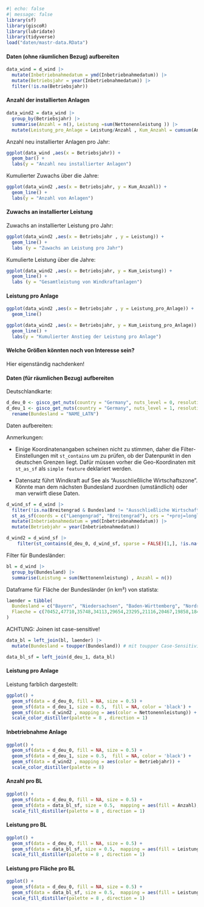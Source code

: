 
```.r
#| echo: false
#| message: false
library(sf)
library(giscoR)
library(lubridate)
library(tidyverse)
load("daten/mastr-data.RData")
```

#### Daten (ohne räumlichen Bezug) aufbereiten
```.r
data_wind = d_wind |>
  mutate(Inbetriebnahmedatum = ymd(Inbetriebnahmedatum)) |>
  mutate(Betriebsjahr = year(Inbetriebnahmedatum)) |>
  filter(!is.na(Betriebsjahr))
```

#### Anzahl der installierten Anlagen

```.r
data_wind2 = data_wind |>
  group_by(Betriebsjahr) |>
  summarise(Anzahl = n(), Leistung =sum(Nettonennleistung )) |>
  mutate(Leistung_pro_Anlage = Leistung/Anzahl , Kum_Anzahl = cumsum(Anzahl), Kum_Leistung = cumsum(Leistung), Kum_Leistung_pro_Anlage = Kum_Leistung/Kum_Anzahl)
```

Anzahl neu installierter Anlagen pro Jahr:

```.r
ggplot(data_wind ,aes(x = Betriebsjahr)) +
  geom_bar() +
  labs(y = "Anzahl neu installierter Anlagen")
```

Kumulierter Zuwachs über die Jahre:

```.r
ggplot(data_wind2 ,aes(x = Betriebsjahr, y = Kum_Anzahl)) +
  geom_line() + 
  labs(y = "Anzahl von Anlagen")
```

#### Zuwachs an installierter Leistung

Zuwachs an installierter Leistung pro Jahr:

```.r
ggplot(data_wind2 ,aes(x = Betriebsjahr , y = Leistung)) +
  geom_line() +
  labs (y = "Zuwachs an Leistung pro Jahr")
```

Kumulierte Leistung über die Jahre:

```.r
ggplot(data_wind2 ,aes(x = Betriebsjahr, y = Kum_Leistung)) +
  geom_line() +
  labs (y = "Gesamtleistung von Windkraftanlagen")
```

#### Leistung pro Anlage

```.r
ggplot(data_wind2 ,aes(x = Betriebsjahr , y = Leistung_pro_Anlage)) +
  geom_line()
```

```.r
ggplot(data_wind2 ,aes(x = Betriebsjahr, y = Kum_Leistung_pro_Anlage)) +
  geom_line() +
  labs(y = "Kumulierter Anstieg der Leistung pro Anlage")
```

#### Welche Größen könnten noch von Interesse sein?

Hier eigenständig nachdenken!

#### Daten (für räumlichen Bezug) aufbereiten

Deutschlandkarte:

```.r
d_deu_0 <- gisco_get_nuts(country = "Germany", nuts_level = 0, resolution = 03)
d_deu_1 <- gisco_get_nuts(country = "Germany", nuts_level = 1, resolution = 03) |>
  rename(Bundesland = "NAME_LATN")
```

Daten aufbereiten:

Anmerkungen: 

- Einige Koordinatenangaben scheinen nicht zu stimmen, daher die Filter-Einstellungen mit `st_contains` um zu prüfen, ob der Datenpunkt in den deutschen Grenzen liegt. Dafür müssen vorher die Geo-Koordinaten mit `st_as_sf` als `simple feature` deklariert werden.

- Datensatz führt Windkraft auf See als "Ausschließliche Wirtschaftszone". Könnte man dem nächsten Bundesland zuordnen (umständlich) oder man verwirft diese Daten.

```.r
d_wind_sf = d_wind |>
  filter(!is.na(Breitengrad & Bundesland != "Ausschließliche Wirtschaftszone")) |>
  st_as_sf(coords = c("Laengengrad", "Breitengrad"), crs = "+proj=longlat") |>
  mutate(Inbetriebnahmedatum = ymd(Inbetriebnahmedatum)) |>
  mutate(Betriebjahr = year(Inbetriebnahmedatum))

d_wind2 = d_wind_sf |>
    filter(st_contains(d_deu_0, d_wind_sf, sparse = FALSE)[1,], !is.na(Betriebjahr))
```

Filter für Bundesländer:

```.r
bl = d_wind |>
  group_by(Bundesland) |>
  summarise(Leistung = sum(Nettonennleistung) , Anzahl = n()) 
```

Dataframe für Fläche der Bundesländer (in km²) von statista:

```.r
laender = tibble(
  Bundesland = c("Bayern", "Niedersachsen", "Baden-Württemberg", "Nordrhein-Westfalen", "Brandenburg", "Mecklenburg-Vorpommern", "Hessen", "Sachsen-Anhalt", "Rheinland-Pfalz", "Sachsen", "Thüringen","Schleswig-Holstein", "Saarland", "Berlin", "Hamburg", "Bremen"),
  Flaeche = c(70452,47710,35748,34113,29654,23295,21116,20467,19858,18450,16202,15804,2572,891,755,420)
)
```

ACHTUNG: Joinen ist case-sensitive!

```.r
data_bl = left_join(bl, laender) |>
  mutate(Bundesland = toupper(Bundesland)) # mit toupper Case-Sensitivität umgehen

data_bl_sf = left_join(d_deu_1, data_bl)

```

#### Leistung pro Anlage

Leistung farblich dargestellt:

```.r
ggplot() +
  geom_sf(data = d_deu_0, fill = NA, size = 0.5) +
  geom_sf(data = d_deu_1, size = 0.5,  fill = NA, color = 'black') +
  geom_sf(data = d_wind2 , mapping = aes(color = Nettonennleistung)) +
  scale_color_distiller(palette = 8 , direction = 1)
```

#### Inbetriebnahme Anlage

```.r
ggplot() +
  geom_sf(data = d_deu_0, fill = NA, size = 0.5) +
  geom_sf(data = d_deu_1, size = 0.5,  fill = NA, color = 'black') +
  geom_sf(data = d_wind2 , mapping = aes(color = Betriebjahr)) +
  scale_color_distiller(palette = 8)
```

#### Anzahl pro BL

```.r
ggplot() +
  geom_sf(data = d_deu_0, fill = NA, size = 0.5) +
  geom_sf(data = data_bl_sf, size = 0.5,  mapping = aes(fill = Anzahl), color = 'black') +
  scale_fill_distiller(palette = 8 , direction = 1)
```

#### Leistung pro BL

```.r
ggplot() +
  geom_sf(data = d_deu_0, fill = NA, size = 0.5) +
  geom_sf(data = data_bl_sf, size = 0.5,  mapping = aes(fill = Leistung), color = 'black') +
  scale_fill_distiller(palette = 8 , direction = 1)
```

#### Leistung pro Fläche pro BL

```.r
ggplot() +
  geom_sf(data = d_deu_0, fill = NA, size = 0.5) +
  geom_sf(data = data_bl_sf, size = 0.5,  mapping = aes(fill = Leistung/Flaeche), color = 'black') +
  scale_fill_distiller(palette = 8 , direction = 1)
```
